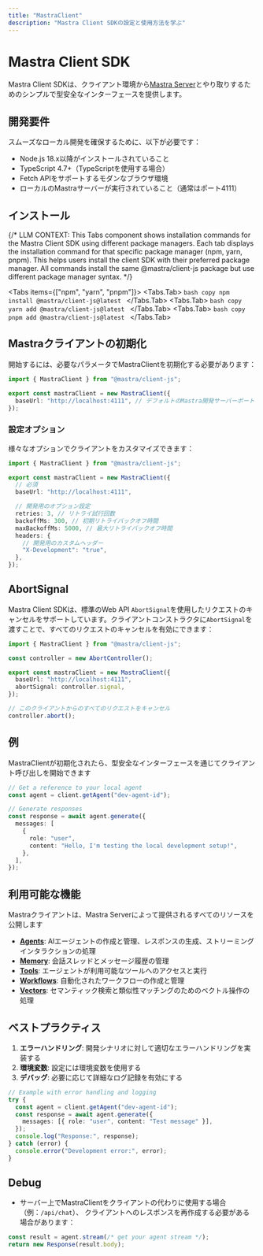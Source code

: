 ```yaml
---
title: "MastraClient"
description: "Mastra Client SDKの設定と使用方法を学ぶ"
---
```




# Mastra Client SDK

Mastra Client SDKは、クライアント環境から[Mastra Server](/docs/deployment/server)とやり取りするためのシンプルで型安全なインターフェースを提供します。



## 開発要件

スムーズなローカル開発を確保するために、以下が必要です：

- Node.js 18.x以降がインストールされていること
- TypeScript 4.7+（TypeScriptを使用する場合）
- Fetch APIをサポートするモダンなブラウザ環境
- ローカルのMastraサーバーが実行されていること（通常はポート4111）



## インストール


{/*
LLM CONTEXT:
This Tabs component shows installation commands for the Mastra Client SDK using different package managers.
Each tab displays the installation command for that specific package manager (npm, yarn, pnpm).
This helps users install the client SDK with their preferred package manager.
All commands install the same @mastra/client-js package but use different package manager syntax.
*/}

<Tabs items={["npm", "yarn", "pnpm"]}>
  <Tabs.Tab>
    ```bash copy
    npm install @mastra/client-js@latest
    ```
  </Tabs.Tab>
  <Tabs.Tab>
    ```bash copy
    yarn add @mastra/client-js@latest
    ```
  </Tabs.Tab>
  <Tabs.Tab>
    ```bash copy
    pnpm add @mastra/client-js@latest
    ```
  </Tabs.Tab>
</Tabs>



## Mastraクライアントの初期化

開始するには、必要なパラメータでMastraClientを初期化する必要があります：

```typescript filename="lib/mastra-client.ts" showLineNumbers copy
import { MastraClient } from "@mastra/client-js";

export const mastraClient = new MastraClient({
  baseUrl: "http://localhost:4111", // デフォルトのMastra開発サーバーポート
});
```

### 設定オプション

様々なオプションでクライアントをカスタマイズできます：

```typescript filename="lib/mastra-client.ts" showLineNumbers copy
import { MastraClient } from "@mastra/client-js";

export const mastraClient = new MastraClient({
  // 必須
  baseUrl: "http://localhost:4111",

  // 開発用のオプション設定
  retries: 3, // リトライ試行回数
  backoffMs: 300, // 初期リトライバックオフ時間
  maxBackoffMs: 5000, // 最大リトライバックオフ時間
  headers: {
    // 開発用のカスタムヘッダー
    "X-Development": "true",
  },
});
```



## AbortSignal

Mastra Client SDKは、標準のWeb API `AbortSignal`を使用したリクエストのキャンセルをサポートしています。クライアントコンストラクタに`AbortSignal`を渡すことで、すべてのリクエストのキャンセルを有効にできます：

```typescript filename="lib/mastra-client.ts" showLineNumbers copy
import { MastraClient } from "@mastra/client-js";

const controller = new AbortController();

export const mastraClient = new MastraClient({
  baseUrl: "http://localhost:4111",
  abortSignal: controller.signal,
});

// このクライアントからのすべてのリクエストをキャンセル
controller.abort();
```



## 例

MastraClientが初期化されたら、型安全なインターフェースを通じてクライアント呼び出しを開始できます

```typescript
// Get a reference to your local agent
const agent = client.getAgent("dev-agent-id");

// Generate responses
const response = await agent.generate({
  messages: [
    {
      role: "user",
      content: "Hello, I'm testing the local development setup!",
    },
  ],
});
```



## 利用可能な機能

Mastraクライアントは、Mastra Serverによって提供されるすべてのリソースを公開します

- [**Agents**](/reference/client-js/agents): AIエージェントの作成と管理、レスポンスの生成、ストリーミングインタラクションの処理
- [**Memory**](/reference/client-js/memory): 会話スレッドとメッセージ履歴の管理
- [**Tools**](/reference/client-js/tools): エージェントが利用可能なツールへのアクセスと実行
- [**Workflows**](/reference/client-js/workflows): 自動化されたワークフローの作成と管理
- [**Vectors**](/reference/client-js/vectors): セマンティック検索と類似性マッチングのためのベクトル操作の処理



## ベストプラクティス

1. **エラーハンドリング**: 開発シナリオに対して適切なエラーハンドリングを実装する
2. **環境変数**: 設定には環境変数を使用する
3. **デバッグ**: 必要に応じて詳細なログ記録を有効にする

```typescript
// Example with error handling and logging
try {
  const agent = client.getAgent("dev-agent-id");
  const response = await agent.generate({
    messages: [{ role: "user", content: "Test message" }],
  });
  console.log("Response:", response);
} catch (error) {
  console.error("Development error:", error);
}
```



## Debug

- サーバー上でMastraClientをクライアントの代わりに使用する場合（例：`/api/chat`）、
  クライアントへのレスポンスを再作成する必要がある場合があります：

```typescript
const result = agent.stream(/* get your agent stream */);
return new Response(result.body);
```
